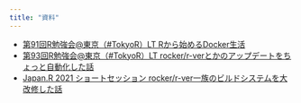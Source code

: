 ```yaml
---
title: "資料"
---
```


- [第91回R勉強会@東京（#TokyoR）LT Rから始めるDocker生活](./tokyor_91lt/docker.html)
- [第93回R勉強会@東京（#TokyoR）LT rocker/r-verとかのアップデートをちょっと自動化した話](./tokyor_93lt/rocker.html)
- [Japan.R 2021 ショートセッション rocker/r-ver一族のビルドシステムを大改修した話](./japanr2021lt/rocker.html)
